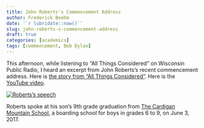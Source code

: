 ```yaml
---
title: John Roberts's Commencement Address
author: Frederick Boehm
date: '`r lubridate::now()`'
slug: john-roberts-s-commencement-address
draft: true
categories: [academics]
tags: [commencement, Bob Dylan]
---
```


This afternoon, while listening to "All Things Considered" on Wisconsin Public Radio, I heard an excerpt from John Roberts's recent commencement address. Here is [the story from "All Things Considered"](http://www.npr.org/2017/07/03/535408617/chief-justice-john-roberts-bucks-tradition-in-graduation-speech). Here is the [YouTube video](https://youtu.be/Gzu9S5FL-Ug?t=5m45s).

[![Roberts's speech](img/roberts.png)](https://youtu.be/Gzu9S5FL-Ug?t=5m45s)

Roberts spoke at his son's 9th grade graduation from [The Cardigan Mountain School](https://www.cardigan.org/Home/Home), a boarding school for boys in grades 6 to 9, on June 3, 2017.

